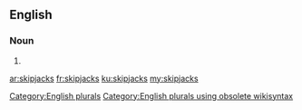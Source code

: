 ==English==

===Noun===
{{head|en}}

# {{plural of|skipjack}}

[[Category:English plurals]][[Category:English plurals using obsolete wikisyntax]]

[[ar:skipjacks]]
[[fr:skipjacks]]
[[ku:skipjacks]]
[[my:skipjacks]]